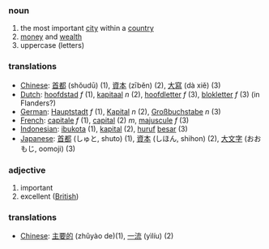 === noun ===
# the most important [[city]] within a [[country]]
# [[money]] and [[wealth]]
# uppercase (letters)

=== translations ===
*[[Chinese]]: [[首都]] (shǒudū) (1), [[資本]] (zīběn) (2), [[大寫]] (dà xiě) (3)
*[[Dutch]]: [[hoofdstad]] ''f'' (1), [[kapitaal]] ''n'' (2), [[hoofdletter]] ''f'' (3), [[blokletter]] ''f'' (3) (in Flanders?)
*[[German]]: [[Hauptstadt]] ''f'' (1), [[Kapital]] ''n'' (2), [[Großbuchstabe]] ''n'' (3)
*[[French]]: [[capitale]] ''f'' (1), [[capital]] (2) ''m'', [[majuscule]] ''f'' (3)
*[[Indonesian]]: [[ibukota]] (1), [[kapital]] (2), [[huruf]] [[besar]] (3)
*[[Japanese]]: [[首都]] (しゅと, shuto) (1), [[資本]] (しほん, shihon) (2), [[大文字]] (おおもじ, oomoji) (3)

=== adjective ===
# important
# excellent ([[British]])

=== translations ===
*[[Chinese]]: [[主要的]] (zhǔyào de)(1), [[一流]] (yìlíu) (2)
